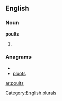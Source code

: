 
==English==

===Noun===
'''poults'''

# {{plural of|[[poult]]}}

===Anagrams===
* {{alphagram|lopstu}}
* [[pluots#English|pluots]]

[[Category:English plurals]]

[[ar:poults]]